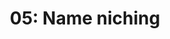---
title: '05: Name niching'
summary: 'Ensuring and thus establishing that the FarmTech name is suitable for its niche. Making derivative names, slogans, communication headlines that resound with name.'
start: '2025-01-08'
duration: '3 days'
owner:
    image: '@images/avatars/kb.jpg'
    title: 'kb'
status: 'Slated'
---